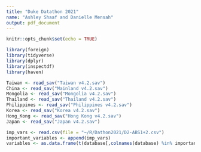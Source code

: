```yaml
---
title: "Duke Datathon 2021"
name: "Ashley Shaaf and Danielle Mensah"
output: pdf_document
---
```


```r
knitr::opts_chunk$set(echo = TRUE)
```


```r

library(foreign)
library(tidyverse)
library(dplyr)
library(inspectdf)
library(haven)

Taiwan <- read_sav("Taiwan v4.2.sav")
China <- read_sav("Mainland v4.2.sav")
Mongolia <- read_sav("Mongolia v4.2.sav")
Thailand <- read_sav("Thailand v4.2.sav")
Philippines <- read_sav("Philippines v4.2.sav")
Korea <- read_sav("Korea v4.2.sav")
Hong_Kong <- read_sav("Hong Kong v4.2.sav")
Japan <- read_sav("Japan v4.2.sav")

imp_vars <- read.csv(file = "~/R/Dathon2021/D2-ABS1+2.csv")
important_variables <- append(imp_vars)
variables <- as.data.frame(t(database[,colnames(database) %in% important_variables]))
```

